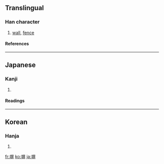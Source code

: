 ==Translingual==
===Han character===
{{Han char|rn=32|rad=土|as=09|sn=12|four=|canj=土尸廿廿 (GSTT)}}
# [[wall]], [[fence]]
====References====
{{Han ref|kx=0234.271|dkj=05316|dj=0472.230|hdz=10469.011|uh=5840|ud=22592}}
----
==Japanese==
===Kanji===
{{ja-kanji|grade=c|rs=土09}}
# {{defn|Japanese}} 
====Readings====
{{ja-readings|on=|kun=[[かき]] (kaki), [[へい]] (hei)}}
----
==Korean==
===Hanja===
{{ko-hanja|hangeul=병|rv=byeong|mr=pyŏng}}
# {{defn|Korean}}

[[fr:塀]]
[[ko:塀]]
[[ja:塀]]